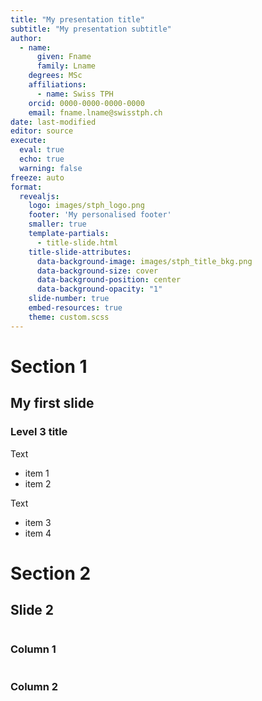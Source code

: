 ```yaml
---
title: "My presentation title"
subtitle: "My presentation subtitle"
author:
  - name:
      given: Fname
      family: Lname
    degrees: MSc
    affiliations:
      - name: Swiss TPH
    orcid: 0000-0000-0000-0000
    email: fname.lname@swisstph.ch
date: last-modified
editor: source
execute: 
  eval: true
  echo: true
  warning: false
freeze: auto
format:
  revealjs:
    logo: images/stph_logo.png
    footer: 'My personalised footer'
    smaller: true
    template-partials:
      - title-slide.html
    title-slide-attributes:
      data-background-image: images/stph_title_bkg.png
      data-background-size: cover
      data-background-position: center
      data-background-opacity: "1"
    slide-number: true
    embed-resources: true
    theme: custom.scss
---
```


# Section 1 {data-background-image="images/stph_title_bkg_section1.png" data-background-size="cover" data-background-position="center"}

## My first slide

### Level 3 title

Text

* item 1
* item 2

Text

::: {.incremental}

* item 3
* item 4

:::

# Section 2 {data-background-image="images/stph_title_bkg_section2.png" data-background-size="cover" data-background-position="center"}

## Slide 2

::: {.column width="45%"}

### Column 1

:::

::: {.column width="10%"}
:::

::: {.column width="45%"}

### Column 2

:::

